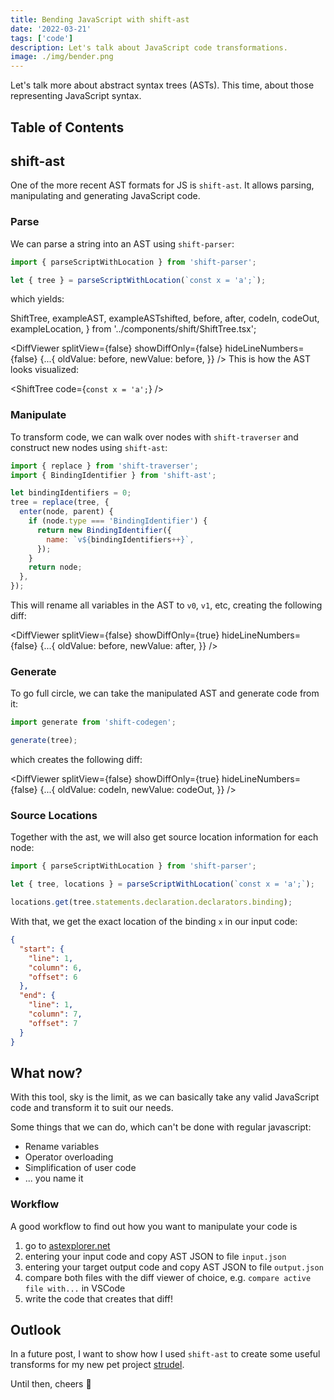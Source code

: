 ```yaml
---
title: Bending JavaScript with shift-ast
date: '2022-03-21'
tags: ['code']
description: Let's talk about JavaScript code transformations.
image: ./img/bender.png
---
```


Let's talk more about abstract syntax trees (ASTs). This time, about those representing JavaScript syntax.

## Table of Contents

## shift-ast

One of the more recent AST formats for JS is `shift-ast`.
It allows parsing, manipulating and generating JavaScript code.

### Parse

We can parse a string into an AST using `shift-parser`:

```js
import { parseScriptWithLocation } from 'shift-parser';

let { tree } = parseScriptWithLocation(`const x = 'a';`);
```

which yields:

  ShiftTree,
  exampleAST,
  exampleASTshifted,
  before,
  after,
  codeIn,
  codeOut,
  exampleLocation,
} from '../components/shift/ShiftTree.tsx';

<DiffViewer
  splitView={false}
  showDiffOnly={false}
  hideLineNumbers={false}
  {...{
    oldValue: before,
    newValue: before,
  }}
/>
This is how the AST looks visualized:

<ShiftTree code={`const x = 'a';`} />

### Manipulate

To transform code, we can walk over nodes with `shift-traverser` and construct new nodes using `shift-ast`:

```js
import { replace } from 'shift-traverser';
import { BindingIdentifier } from 'shift-ast';

let bindingIdentifiers = 0;
tree = replace(tree, {
  enter(node, parent) {
    if (node.type === 'BindingIdentifier') {
      return new BindingIdentifier({
        name: `v${bindingIdentifiers++}`,
      });
    }
    return node;
  },
});
```

This will rename all variables in the AST to `v0`, `v1`, etc, creating the following diff:


<DiffViewer
  splitView={false}
  showDiffOnly={true}
  hideLineNumbers={false}
  {...{
    oldValue: before,
    newValue: after,
  }}
/>

### Generate

To go full circle, we can take the manipulated AST and generate code from it:

```js
import generate from 'shift-codegen';

generate(tree);
```

which creates the following diff:

<DiffViewer
  splitView={false}
  showDiffOnly={true}
  hideLineNumbers={false}
  {...{
    oldValue: codeIn,
    newValue: codeOut,
  }}
/>

### Source Locations

Together with the ast, we will also get source location information for each node:

```js
import { parseScriptWithLocation } from 'shift-parser';

let { tree, locations } = parseScriptWithLocation(`const x = 'a';`);

locations.get(tree.statements.declaration.declarators.binding);
```

With that, we get the exact location of the binding `x` in our input code:

```json
{
  "start": {
    "line": 1,
    "column": 6,
    "offset": 6
  },
  "end": {
    "line": 1,
    "column": 7,
    "offset": 7
  }
}
```

## What now?

With this tool, sky is the limit, as we can basically take any valid JavaScript code and transform it to suit our needs.

Some things that we can do, which can't be done with regular javascript:

- Rename variables
- Operator overloading
- Simplification of user code
- ... you name it

### Workflow

A good workflow to find out how you want to manipulate your code is

1. go to [astexplorer.net](https://astexplorer.net/)
2. entering your input code and copy AST JSON to file `input.json`
3. entering your target output code and copy AST JSON to file `output.json`
4. compare both files with the diff viewer of choice, e.g. `compare active file with...` in VSCode
5. write the code that creates that diff!

## Outlook

In a future post, I want to show how I used `shift-ast` to create some useful transforms for my new pet project [strudel](https://strudel.tidalcycles.org/).

Until then, cheers 🍷
